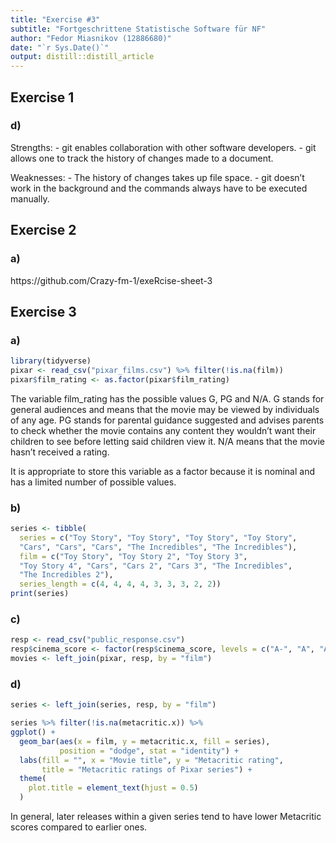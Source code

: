 ```yaml
---
title: "Exercise #3"
subtitle: "Fortgeschrittene Statistische Software für NF"
author: "Fedor Miasnikov (12886680)"
date: "`r Sys.Date()`"
output: distill::distill_article
---
```


## Exercise 1

### d)

Strengths:
- git enables collaboration with other software developers.
- git allows one to track the history of changes made to a document.

Weaknesses:
- The history of changes takes up file space.
- git doesn't work in the background and the commands always have to be executed manually.

## Exercise 2

### a)

https://github.com/Crazy-fm-1/exeRcise-sheet-3

## Exercise 3

### a)

```r
library(tidyverse)
pixar <- read_csv("pixar_films.csv") %>% filter(!is.na(film))
pixar$film_rating <- as.factor(pixar$film_rating)
```

The variable film_rating has the possible values G, PG and N/A. G stands for general audiences and means that the movie may be viewed by individuals of any age. PG stands for parental guidance suggested and advises parents to check whether the movie contains any content they wouldn't want their children to see before letting said children view it. N/A means that the movie hasn't received a rating.

It is appropriate to store this variable as a factor because it is nominal and has a limited number of possible values.

### b)

```r
series <- tibble(
  series = c("Toy Story", "Toy Story", "Toy Story", "Toy Story",
  "Cars", "Cars", "Cars", "The Incredibles", "The Incredibles"),
  film = c("Toy Story", "Toy Story 2", "Toy Story 3",
  "Toy Story 4", "Cars", "Cars 2", "Cars 3", "The Incredibles",
  "The Incredibles 2"),
  series_length = c(4, 4, 4, 4, 3, 3, 3, 2, 2))
print(series)
```

### c)

```r
resp <- read_csv("public_response.csv")
resp$cinema_score <- factor(resp$cinema_score, levels = c("A-", "A", "A+"))
movies <- left_join(pixar, resp, by = "film")
```

### d)

```r
series <- left_join(series, resp, by = "film")

series %>% filter(!is.na(metacritic.x)) %>%
ggplot() +
  geom_bar(aes(x = film, y = metacritic.x, fill = series),
           position = "dodge", stat = "identity") +
  labs(fill = "", x = "Movie title", y = "Metacritic rating",
       title = "Metacritic ratings of Pixar series") +
  theme(
    plot.title = element_text(hjust = 0.5)
  )
```

In general, later releases within a given series tend to have lower Metacritic scores compared to earlier ones.